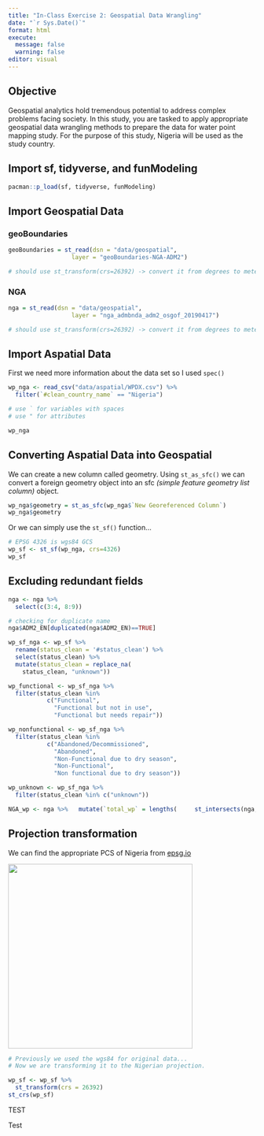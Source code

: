 ```yaml
---
title: "In-Class Exercise 2: Geospatial Data Wrangling"
date: "`r Sys.Date()`"
format: html
execute: 
  message: false
  warning: false
editor: visual
---
```


## Objective

Geospatial analytics hold tremendous potential to address complex problems facing society. In this study, you are tasked to apply appropriate geospatial data wrangling methods to prepare the data for water point mapping study. For the purpose of this study, Nigeria will be used as the study country.

## Import sf, tidyverse, and funModeling

```r
pacman::p_load(sf, tidyverse, funModeling)
```

## Import Geospatial Data

### geoBoundaries

```r
geoBoundaries = st_read(dsn = "data/geospatial", 
                  layer = "geoBoundaries-NGA-ADM2")

# should use st_transform(crs=26392) -> convert it from degrees to meters
```

### NGA

```r
nga = st_read(dsn = "data/geospatial", 
                  layer = "nga_admbnda_adm2_osgof_20190417")

# should use st_transform(crs=26392) -> convert it from degrees to meters
```

## Import Aspatial Data

First we need more information about the data set so I used `spec()`

```r
wp_nga <- read_csv("data/aspatial/WPDX.csv") %>%
  filter(`#clean_country_name` == "Nigeria")

# use ` for variables with spaces
# use " for attributes
```

```r
wp_nga
```

## Converting Aspatial Data into Geospatial

We can create a new column called geometry. Using `st_as_sfc()` we can convert a foreign geometry object into an sfc *(simple feature geometry list column)* object.

```r
wp_nga$geometry = st_as_sfc(wp_nga$`New Georeferenced Column`)
wp_nga$geometry
```

Or we can simply use the `st_sf()` function...

```r
# EPSG 4326 is wgs84 GCS
wp_sf <- st_sf(wp_nga, crs=4326)
wp_sf
```

## Excluding redundant fields

```r
nga <- nga %>%
  select(c(3:4, 8:9))
```

```r
# checking for duplicate name
nga$ADM2_EN[duplicated(nga$ADM2_EN)==TRUE]
```

```r
wp_sf_nga <- wp_sf %>%
  rename(status_clean = '#status_clean') %>%
  select(status_clean) %>%
  mutate(status_clean = replace_na(
    status_clean, "unknown"))
```

```r
wp_functional <- wp_sf_nga %>%
  filter(status_clean %in%
           c("Functional",
             "Functional but not in use",
             "Functional but needs repair"))
```

```r
wp_nonfunctional <- wp_sf_nga %>%
  filter(status_clean %in%
           c("Abandoned/Decommissioned",
             "Abandoned",
             "Non-Functional due to dry season",
             "Non-Functional",
             "Non functional due to dry season"))
```

```r
wp_unknown <- wp_sf_nga %>%
  filter(status_clean %in% c("unknown"))
```

```r


NGA_wp <- nga %>%   mutate(`total_wp` = lengths(     st_intersects(nga, wp_sf_nga))) %>%   mutate(`wp_functional` = lengths(     st_intersects(nga, wp_functional))) %>%   mutate(`wp_nonfunctional` = lengths(     st_intersects(nga, wp_nonfunctional))) %>%   mutate(`wp_unknown` = lengths(     st_intersects(nga, wp_unknown)))
```

## Projection transformation

We can find the appropriate PCS of Nigeria from [epsg.io](https://epsg.io/)

![](images/image-1541851854.png){width="375"}

```r
# Previously we used the wgs84 for original data...
# Now we are transforming it to the Nigerian projection.

wp_sf <- wp_sf %>%
  st_transform(crs = 26392)
st_crs(wp_sf)
```

TEST

Test
